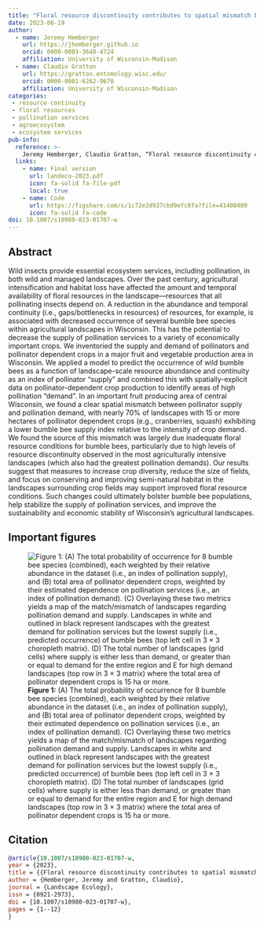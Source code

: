```yaml
---
title: "Floral resource discontinuity contributes to spatial mismatch between pollinator supply and pollination demand in a pollinator-dependent agricultural landscapes"
date: 2023-06-19
author:
  - name: Jeremy Hemberger
    url: https://jhemberger.github.io
    orcid: 0000-0003-3648-4724
    affiliation: University of Wisconsin-Madison
  - name: Claudio Gratton
    url: https://gratton.entomology.wisc.edu/
    orcid: 0000-0001-6262-9670
    affiliation: University of Wisconsin-Madison
categories:
 - resource continuity
 - floral resources
 - pollination services
 - agroecosystem
 - ecosystem services
pub-info:
  reference: >-
    Jeremy Hemberger, Claudio Gratton, “Floral resource discontinuity contributes to spatial mismatch between pollinator supply and pollination demand in a pollinator-dependent agricultural landscapes” <em>Landscape Ecology</em> 2023, doi: <a href="https://doi.org/10.1007/s10980-023-01707-w"><code>10.1007/s10980-023-01707-w</code></a>
  links:
    - name: Final version
      url: landeco-2023.pdf
      icon: fa-solid fa-file-pdf
      local: true
    - name: Code
      url: https://figshare.com/s/1c72e2d937cbd9efc8fa?file=41408409
      icon: fa-solid fa-code
doi: 10.1007/s10980-023-01707-w
---
```


## Abstract

Wild insects provide essential ecosystem services, including pollination, in both wild and managed landscapes. Over the past century, agricultural intensification and habitat loss have affected the amount and temporal availability of floral resources in the landscape—resources that all pollinating insects depend on. A reduction in the abundance and temporal continuity (i.e., gaps/bottlenecks in resources) of resources, for example, is associated with decreased occurrence of several bumble bee species within agricultural landscapes in Wisconsin. This has the potential to decrease the supply of pollination services to a variety of economically important crops. We inventoried the supply and demand of pollinators and pollinator dependent crops in a major fruit and vegetable production area in Wisconsin. We applied a model to predict the occurrence of wild bumble bees as a function of landscape-scale resource abundance and continuity as an index of pollinator “supply” and combined this with spatially-explicit data on pollinator-dependent crop production to identify areas of high pollination “demand”. In an important fruit producing area of central Wisconsin, we found a clear spatial mismatch between pollinator supply and pollination demand, with nearly 70% of landscapes with 15 or more hectares of pollinator dependent crops (e.g., cranberries, squash) exhibiting a lower bumble bee supply index relative to the intensity of crop demand. We found the source of this mismatch was largely due inadequate floral resource conditions for bumble bees, particularly due to high levels of resource discontinuity observed in the most agriculturally intensive landscapes (which also had the greatest pollination demands). Our results suggest that measures to increase crop diversity, reduce the size of fields, and focus on conserving and improving semi-natural habitat in the landscapes surrounding crop fields may support improved floral resource conditions. Such changes could ultimately bolster bumble bee populations, help stabilize the supply of pollination services, and improve the sustainability and economic stability of Wisconsin’s agricultural landscapes.

## Important figures

![<strong>Figure 1:</strong> (A) The total probability of occurrence for 8 bumble bee species (combined), each weighted by their relative abundance in the dataset (i.e., an index of pollination supply), and (B) total area of pollinator dependent crops, weighted by their estimated dependence on pollination services (i.e., an index of pollination demand). (C) Overlaying these two metrics yields a map of the match/mismatch of landscapes regarding pollination demand and supply. Landscapes in white and outlined in black represent landscapes with the greatest demand for pollination services but the lowest supply (i.e., predicted occurrence) of bumble bees (top left cell in 3 × 3 choropleth matrix). (D) The total number of landscapes (grid cells) where supply is either less than demand, or greater than or equal to demand for the entire region and E for high demand landscapes (top row in 3 × 3 matrix) where the total area of pollinator dependent crops is 15 ha or more.](fig1.jpg)

## Citation

``` bibtex
@article{10.1007/s10980-023-01707-w, 
year = {2023}, 
title = {{Floral resource discontinuity contributes to spatial mismatch between pollinator supply and pollination demand in a pollinator-dependent agricultural landscapes}}, 
author = {Hemberger, Jeremy and Gratton, Claudio}, 
journal = {Landscape Ecology}, 
issn = {0921-2973}, 
doi = {10.1007/s10980-023-01707-w}, 
pages = {1--12}
}
```
